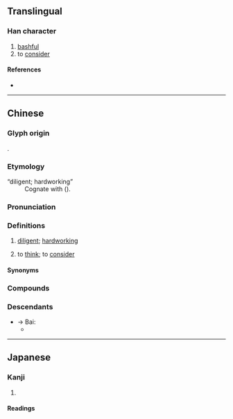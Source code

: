 {{character info}}
==Translingual==

===Han character===
{{Han char|rn=61|rad=心|as=09|sn=12|four=91060|canj=PMWL|ids=⿰忄面}}

# [[bashful]]
# to [[consider]]

====References====
* {{Han ref|kx=0394.260|dkj=10925|dj=0731.020|hdz=42327.030|uh=6110|ud=24848|bh=D94D|bd=55629}}

----

==Chinese==
{{zh-forms}}

===Glyph origin===
{{Han etym}}
{{Han compound|心|面|ls=psc|c1=s|c2=p|t1=heart}}.

===Etymology===
; “diligent; hardworking”
: Cognate with {{och-l|勉}} ({{zh-ref|Wang, 1982}}).

===Pronunciation===
{{zh-pron
|m=miǎn
|c=min5
|h=pfs=mén;gd=mên3
|mn=bián
|mc=y
|oc=y
|ma=
|cat=a,v
}}

===Definitions===
{{zh-hanzi}}

# {{lb|zh|literary}} [[diligent]]; [[hardworking]]
# {{lb|zh|literary|or|Hakka}} to [[think]]; to [[consider]]

====Synonyms====
{{zh-dial|想}}

===Compounds===
{{zh-der|愐心事}}

===Descendants===
* → Bai: {{l|und|*mi²||to think}}
** {{desc|bca|mix}}

----

==Japanese==

===Kanji===
{{ja-kanji|grade=|rs=心09}}

# {{rfdef|ja|sort=心09}}

====Readings====
{{ja-readings
|goon=めん
|kanon=べん
|kun=つと-める
}}